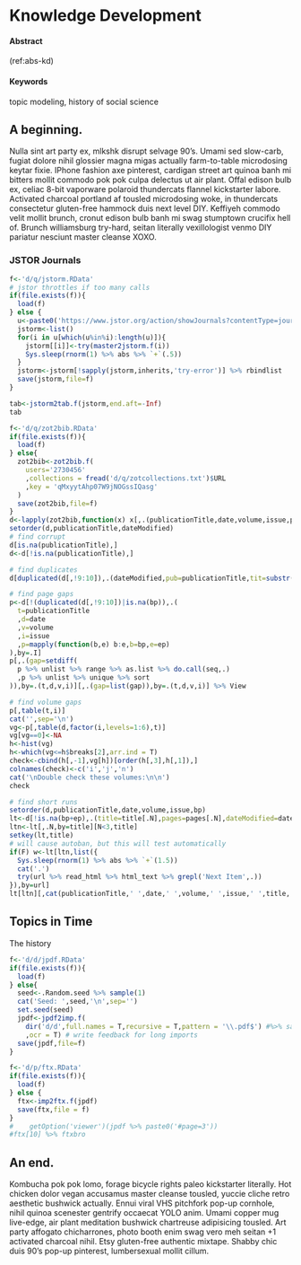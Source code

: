 # Knowledge Development {#kd}

#### Abstract {-}

(ref:abs-kd)

#### Keywords {-}

topic modeling, history of social science

## A beginning.

Nulla  sint  art party ex, mlkshk disrupt selvage 90's.  Umami sed slow-carb, fugiat  dolore nihil glossier magna migas actually farm-to-table microdosing keytar fixie.  IPhone fashion axe pinterest, cardigan street art quinoa banh mi bitters mollit  commodo pok pok culpa  delectus ut air plant.  Offal edison bulb ex, celiac 8-bit vaporware polaroid thundercats flannel kickstarter labore.  Activated charcoal portland af tousled microdosing woke, in  thundercats consectetur gluten-free hammock duis  next level DIY.  Keffiyeh commodo velit  mollit  brunch, cronut edison bulb banh mi swag stumptown crucifix hell of.  Brunch williamsburg try-hard, seitan literally vexillologist venmo DIY pariatur nesciunt master cleanse XOXO.

### JSTOR Journals

```r
f<-'d/q/jstorm.RData'
# jstor throttles if too many calls
if(file.exists(f)){
  load(f)
} else {
  u<-paste0('https://www.jstor.org/action/showJournals?contentType=journals&letter=',c('0-9',LETTERS))
  jstorm<-list()
  for(i in u[which(u%in%i):length(u)]){
    jstorm[[i]]<-try(master2jstorm.f(i))
    Sys.sleep(rnorm(1) %>% abs %>% `+`(.5))
  }
  jstorm<-jstorm[!sapply(jstorm,inherits,'try-error')] %>% rbindlist
  save(jstorm,file=f)
}

tab<-jstorm2tab.f(jstorm,end.aft=-Inf)
tab
```

```r
f<-'d/q/zot2bib.RData'
if(file.exists(f)){
  load(f)
} else{
  zot2bib<-zot2bib.f(
    users='2730456'
    ,collections = fread('d/q/zotcollections.txt')$URL
    ,key = 'qMxyytAhp07W9jNOGssIQasg'
  )
  save(zot2bib,file=f)
}
d<-lapply(zot2bib,function(x) x[,.(publicationTitle,date,volume,issue,pages,bp,ep,title,creators,dateModified,url)]) %>% rbindlist %>% `[`(!duplicated(.[,!9]))
setorder(d,publicationTitle,dateModified)
# find corrupt
d[is.na(publicationTitle),]
d<-d[!is.na(publicationTitle),]
```

```r
# find duplicates
d[duplicated(d[,!9:10]),.(dateModified,pub=publicationTitle,tit=substr(title,1,50),date,volume,issue,pages)][,cat(date,' ',volume,' ',issue,' ',tit,' ',pages,'\n',sep=''),by=dateModified]
```

```r
# find page gaps
p<-d[!(duplicated(d[,!9:10])|is.na(bp)),.(
  t=publicationTitle
  ,d=date
  ,v=volume
  ,i=issue
  ,p=mapply(function(b,e) b:e,b=bp,e=ep)
),by=.I]
p[,.(gap=setdiff(
  p %>% unlist %>% range %>% as.list %>% do.call(seq,.)
  ,p %>% unlist %>% unique %>% sort
)),by=.(t,d,v,i)][,.(gap=list(gap)),by=.(t,d,v,i)] %>% View

```

```r
# find volume gaps
p[,table(t,i)]
cat('',sep='\n')
vg<-p[,table(d,factor(i,levels=1:6),t)]
vg[vg==0]<-NA
h<-hist(vg)
h<-which(vg<=h$breaks[2],arr.ind = T)
check<-cbind(h[,-1],vg[h])[order(h[,3],h[,1]),]
colnames(check)<-c('i','j','n')
cat('\nDouble check these volumes:\n\n')
check
```

```r
# find short runs
setorder(d,publicationTitle,date,volume,issue,bp)
lt<-d[!is.na(bp+ep),.(title=title[.N],pages=pages[.N],dateModified=dateModified[.N],url=url[.N]),by=.(publicationTitle,date,volume,issue)]
ltn<-lt[,.N,by=title][N<3,title]
setkey(lt,title)
# will cause autoban, but this will test automatically
if(F) w<-lt[ltn,list({
  Sys.sleep(rnorm(1) %>% abs %>% `+`(1.5))
  cat('.')
  try(url %>% read_html %>% html_text %>% grepl('Next Item',.))
}),by=url]
lt[ltn][,cat(publicationTitle,' ',date,' ',volume,' ',issue,' ',title,' ',pages,'\n',url,'\n\n',sep=''),by=dateModified] %>% invisible
```

## Topics in Time

The history

```r
f<-'d/d/jpdf.RData'
if(file.exists(f)){
  load(f)
} else{
  seed<-.Random.seed %>% sample(1)
  cat('Seed: ',seed,'\n',sep='')
  set.seed(seed)
  jpdf<-jpdf2imp.f(
    dir('d/d',full.names = T,recursive = T,pattern = '\\.pdf$') #%>% sample(100)
    ,ocr = T) # write feedback for long imports
  save(jpdf,file=f)
}
```

```r
f<-'d/p/ftx.RData'
if(file.exists(f)){
  load(f)
} else {
  ftx<-imp2ftx.f(jpdf)
  save(ftx,file = f)
}
#    getOption('viewer')(jpdf %>% paste0('#page=3'))
#ftx[10] %>% ftxbro
```


## An end.

Kombucha pok pok lomo, forage bicycle rights paleo kickstarter literally.  Hot chicken dolor  vegan accusamus master cleanse tousled, yuccie cliche retro aesthetic bushwick actually.  Ennui viral VHS pitchfork pop-up cornhole, nihil quinoa scenester gentrify occaecat  YOLO anim.  Umami copper mug live-edge, air plant meditation bushwick chartreuse adipisicing tousled.  Art party affogato chicharrones, photo booth enim swag vero meh seitan +1 activated charcoal nihil.  Etsy gluten-free authentic mixtape.  Shabby chic duis  90's pop-up pinterest, lumbersexual mollit  cillum.
